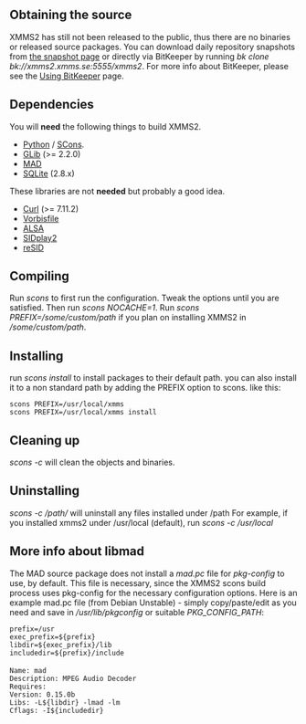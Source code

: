 == Obtaining the source ==

XMMS2 has still not been released to the public, thus there are no binaries or released source packages. You can download daily repository snapshots from [http://xmms2.xmms.org/snapshots/ the snapshot page] or directly via BitKeeper by running ''bk clone bk://xmms2.xmms.se:5555/xmms2''. For more info about BitKeeper, please see the [[Using BitKeeper]] page.

== Dependencies ==

You will '''need''' the following things to build XMMS2.

* [http://www.python.org/ Python] / [http://www.scons.org/ SCons].
* [http://www.gtk.org/ GLib] (>= 2.2.0)
* [http://www.underbit.com/products/mad/ MAD]
* [http://www.sqlite.org SQLite] (2.8.x)

These libraries are not '''needed''' but probably a good idea.

* [http://curl.haxx.se Curl] (>= 7.11.2)
* [http://www.xiph.org Vorbisfile]
* [http://www.alsa-project.org ALSA]
* [http://sidplay2.sourceforge.net/ SIDplay2]
* [http://www.geocities.com/SiliconValley/Lakes/5147/resid/ reSID]

== Compiling ==

Run ''scons'' to first run the configuration. Tweak the options until you are satisfied. Then run ''scons NOCACHE=1''.
Run ''scons PREFIX=/some/custom/path'' if you plan on installing XMMS2 in ''/some/custom/path''.

== Installing ==

run ''scons install'' to install packages to their default path. you can also install it to a non standard path by adding the PREFIX option to scons. like this:

 scons PREFIX=/usr/local/xmms
 scons PREFIX=/usr/local/xmms install

== Cleaning up ==

''scons -c'' will clean the objects and binaries.

== Uninstalling ==
''scons -c /path/'' will uninstall any files installed under /path
For example, if you installed xmms2 under /usr/local (default), run ''scons -c /usr/local''

== More info about libmad ==

The MAD source package does not install a ''mad.pc'' file for ''pkg-config'' to use, by default. This file is necessary, since the XMMS2 scons build process uses pkg-config for the necessary configuration options. Here is an example mad.pc file (from Debian Unstable) - simply copy/paste/edit as you need and save in ''/usr/lib/pkgconfig'' or suitable ''PKG_CONFIG_PATH'':

 prefix=/usr
 exec_prefix=${prefix}
 libdir=${exec_prefix}/lib
 includedir=${prefix}/include
 
 Name: mad
 Description: MPEG Audio Decoder
 Requires:
 Version: 0.15.0b
 Libs: -L${libdir} -lmad -lm
 Cflags: -I${includedir}